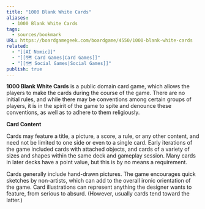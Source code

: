 ```yaml
---
title: "1000 Blank White Cards"
aliases:
  - 1000 Blank White Cards
tags:
  - sources/bookmark
URL: https://boardgamegeek.com/boardgame/4550/1000-blank-white-cards
related:
  - "[[AI Nomic]]"
  - "[[🗺️ Card Games|Card Games]]"
  - "[[🗺️ Social Games|Social Games]]"
publish: true
---
```


**1000 Blank White Cards** is a public domain card game, which allows the players to make the cards during the course of the game. There are no initial rules, and while there may be conventions among certain groups of players, it is in the spirit of the game to spite and denounce these conventions, as well as to adhere to them religiously.

**Card Content**

Cards may feature a title, a picture, a score, a rule, or any other content, and need not be limited to one side or even to a single card. Early iterations of the game included cards with attached objects, and cards of a variety of sizes and shapes within the same deck and gameplay session. Many cards in later decks have a point value, but this is by no means a requirement.

Cards generally include hand-drawn pictures. The game encourages quick sketches by non-artists, which can add to the overall ironic orientation of the game. Card illustrations can represent anything the designer wants to feature, from serious to absurd. (However, usually cards tend toward the latter.)